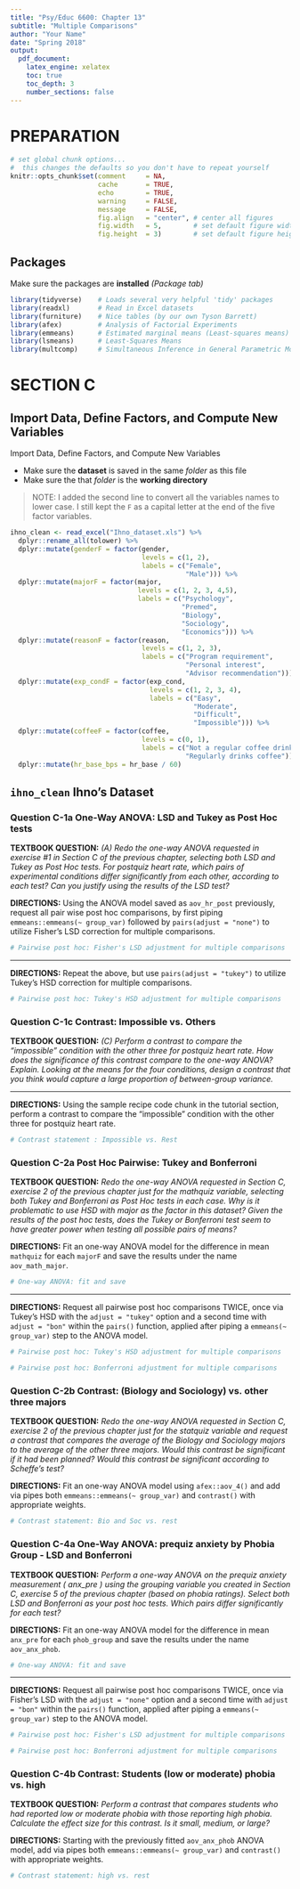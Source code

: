 ---
title: "Psy/Educ 6600: Chapter 13"
subtitle: "Multiple Comparisons"
author: "Your Name"
date: "Spring 2018"
output: 
  pdf_document:
    latex_engine: xelatex
    toc: true
    toc_depth: 3
    number_sections: false
---

\clearpage

# PREPARATION


```{r oppts, include=FALSE}
# set global chunk options...  
#  this changes the defaults so you don't have to repeat yourself
knitr::opts_chunk$set(comment     = NA,
                      cache       = TRUE,
                      echo        = TRUE, 
                      warning     = FALSE, 
                      message     = FALSE,
                      fig.align   = "center", # center all figures
                      fig.width   = 5,        # set default figure width to 5 inches
                      fig.height  = 3)        # set default figure height to 3 inches

```

## Packages

Make sure the packages are **installed** *(Package tab)*

```{r libraries}
library(tidyverse)    # Loads several very helpful 'tidy' packages
library(readxl)       # Read in Excel datasets
library(furniture)    # Nice tables (by our own Tyson Barrett)
library(afex)         # Analysis of Factorial Experiments
library(emmeans)      # Estimated marginal means (Least-squares means)
library(lsmeans)      # Least-Squares Means
library(multcomp)     # Simultaneous Inference in General Parametric Models 
```

\clearpage



# SECTION C

## Import Data, Define Factors, and Compute New Variables

Import Data, Define Factors, and Compute New Variables

* Make sure the **dataset** is saved in the same *folder* as this file
* Make sure the that *folder* is the **working directory**

> NOTE: I added the second line to convert all the variables names to lower case.  I still kept the `F` as a capital letter at the end of the five factor variables.

```{r ihno}
ihno_clean <- read_excel("Ihno_dataset.xls") %>% 
  dplyr::rename_all(tolower) %>% 
  dplyr::mutate(genderF = factor(gender, 
                                 levels = c(1, 2),
                                 labels = c("Female", 
                                            "Male"))) %>% 
  dplyr::mutate(majorF = factor(major, 
                                levels = c(1, 2, 3, 4,5),
                                labels = c("Psychology",
                                           "Premed",
                                           "Biology",
                                           "Sociology",
                                           "Economics"))) %>% 
  dplyr::mutate(reasonF = factor(reason,
                                 levels = c(1, 2, 3),
                                 labels = c("Program requirement",
                                            "Personal interest",
                                            "Advisor recommendation"))) %>% 
  dplyr::mutate(exp_condF = factor(exp_cond,
                                   levels = c(1, 2, 3, 4),
                                   labels = c("Easy",
                                              "Moderate",
                                              "Difficult",
                                              "Impossible"))) %>% 
  dplyr::mutate(coffeeF = factor(coffee,
                                 levels = c(0, 1),
                                 labels = c("Not a regular coffee drinker",
                                            "Regularly drinks coffee")))  %>% 
  dplyr::mutate(hr_base_bps = hr_base / 60) 
```


## `ihno_clean` Ihno's Dataset

### Question C-1a One-Way ANOVA: LSD and Tukey as Post Hoc tests

**TEXTBOOK QUESTION:** *(A) Redo the one-way ANOVA requested in exercise #1 in Section C of the previous chapter, selecting both LSD and Tukey as Post Hoc tests. For postquiz heart rate, which pairs of experimental conditions differ significantly from each other, according to each test? Can you justify using the results of the LSD test?* 

**DIRECTIONS:** Using the ANOVA model saved as `aov_hr_post` previously, request all pair wise post hoc comparisons, by first piping `emmeans::emmeans(~ group_var)` followed by `pairs(adjust = "none")` to utilize Fisher's LSD correction for multiple comparisons.

```{r Q13c1a_fisherlsd}
# Pairwise post hoc: Fisher's LSD adjustment for multiple comparisons

```

--------------------------------

**DIRECTIONS:** Repeat the above, but use `pairs(adjust = "tukey")` to utilize Tukey's HSD correction for multiple comparisons.

```{r Q13c1a_tukeyhsd}
# Pairwise post hoc: Tukey's HSD adjustment for multiple comparisons

```

\clearpage



### Question C-1c Contrast: Impossible vs. Others

**TEXTBOOK QUESTION:** *(C) Perform a contrast to compare the "impossible" condition with the other three for postquiz heart rate. How does the significance of this contrast compare to the one-way ANOVA? Explain. Looking at the means for the four conditions, design a contrast that you think would capture a large proportion of between-group variance.*

--------------------

**DIRECTIONS:** Using the sample recipe code chunk in the tutorial section, perform a contrast to compare the "impossible" condition with the other three for postquiz heart rate.

```{r Q13c1c_contrast}
# Contrast statement : Impossible vs. Rest

```

\clearpage



### Question C-2a Post Hoc Pairwise: Tukey and Bonferroni

**TEXTBOOK QUESTION:** *Redo the one-way ANOVA requested in Section C, exercise 2 of the previous chapter just for the mathquiz variable, selecting both Tukey and Bonferroni as Post Hoc tests in each case. Why is it problematic to use HSD with major as the factor in this dataset? Given the results of the post hoc tests, does the Tukey or Bonferroni test seem to have greater power when testing all possible pairs of means?*

**DIRECTIONS:** Fit an one-way ANOVA model for the difference in mean `mathquiz` for each `majorF` and save the results under the name `aov_math_major`.

```{r Q13c2a_aov}
# One-way ANOVA: fit and save

```

------------------------

**DIRECTIONS:** Request all pairwise post hoc comparisons TWICE, once via Tukey's HSD with the `adjust = "tukey"` option and a second time with `adjust = "bon"` within the `pairs()` function, applied after piping a `emmeans(~ group_var)` step to the ANOVA model.

```{r Q13c2a_tukey}
# Pairwise post hoc: Tukey's HSD adjustment for multiple comparisons

```



```{r Q13c2a_bon}
# Pairwise post hoc: Bonferroni adjustment for multiple comparisons

```



### Question C-2b Contrast: (Biology and Sociology) vs. other three majors

**TEXTBOOK QUESTION:** *Redo the one-way ANOVA requested in Section C, exercise 2 of the previous chapter just for the statquiz variable and request a contrast that compares the average of the Biology and Sociology majors to the average of the other three majors. Would this contrast be significant if it had been planned? Would this contrast be significant according to Scheffe's test?*

**DIRECTIONS:** Fit an one-way ANOVA model using `afex::aov_4()` and add via pipes both `emmeans::emmeans(~ group_var)` and `contrast()` with appropriate weights.

```{r Q13c2b_contrast}
# Contrast statement: Bio and Soc vs. rest

```

\clearpage



### Question C-4a One-Way ANOVA: prequiz anxiety by Phobia Group - LSD and Bonferroni

**TEXTBOOK QUESTION:** *Perform a one-way ANOVA on the prequiz anxiety measurement ( anx_pre ) using the grouping variable you created in Section C, exercise 5 of the previous chapter (based on phobia ratings). Select both LSD and Bonferroni as your post hoc tests. Which pairs differ significantly for each test?*

**DIRECTIONS:** Fit an one-way ANOVA model for the difference in mean `anx_pre` for each `phob_group` and save the results under the name `aov_anx_phob`.

```{r Q13c4a_aov}
# One-way ANOVA: fit and save

```

--------------------------

**DIRECTIONS:** Request all pairwise post hoc comparisons TWICE, once via Fisher's LSD with the `adjust = "none"` option and a second time with `adjust = "bon"` within the `pairs()` function, applied after piping a `emmeans(~ group_var)` step to the ANOVA model.

```{r Q13c4a_emmeans}
# Pairwise post hoc: Fisher's LSD adjustment for multiple comparisons

```



```{r Q13c4a_emmeans_bon}
# Pairwise post hoc: Bonferroni adjustment for multiple comparisons

```

\clearpage



### Question C-4b Contrast: Students (low or moderate) phobia vs. high

**TEXTBOOK QUESTION:** *Perform a contrast that compares students who had reported low or moderate phobia with those reporting high phobia. Calculate the effect size for this contrast. Is it small, medium, or large?*

**DIRECTIONS:** Starting with the previously fitted `aov_anx_phob` ANOVA model, add via pipes both `emmeans::emmeans(~ group_var)` and `contrast()` with appropriate weights.

```{r Q13c4b_contrast}
# Contrast statement: high vs. rest

```


